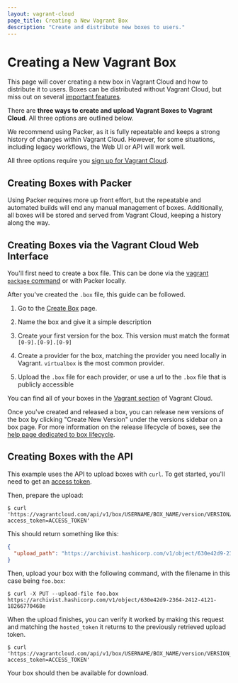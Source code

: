 ```yaml
---
layout: vagrant-cloud
page_title: Creating a New Vagrant Box
description: "Create and distribute new boxes to users."
---
```


# Creating a New Vagrant Box

This page will cover creating a new box in Vagrant Cloud and how to distribute
it to users. Boxes can be distributed without Vagrant Cloud, but
miss out on several [important features](/vagrant/vagrant-cloud/boxes).

There are **three ways to create and upload Vagrant Boxes to Vagrant Cloud**. All
three options are outlined below.

We recommend using Packer, as it is fully repeatable and keeps a strong
history of changes within Vagrant Cloud. However, for some situations, including
legacy workflows, the Web UI or API will work well.

All three options require you [sign up for Vagrant Cloud](https://vagrantcloud.com/account/new).

## Creating Boxes with Packer

Using Packer requires more up front effort, but the repeatable and
automated builds will end any manual management of boxes. Additionally,
all boxes will be stored and served from Vagrant Cloud, keeping a history along
the way.

## Creating Boxes via the Vagrant Cloud Web Interface

You'll first need to create a box file. This can be done via
the [vagrant `package` command](http://docs.vagrantup.com/v2/boxes/base)
or with Packer locally.

After you've created the `.box` file, this guide can be followed.

1. Go to the [Create Box](https://vagrantcloud.com/boxes/new) page.

1. Name the box and give it a simple description

1. Create your first version for the box. This version
   must match the format `[0-9].[0-9].[0-9]`

1. Create a provider for the box, matching the provider you need
   locally in Vagrant. `virtualbox` is the most common provider.

1. Upload the `.box` file for each provider, or use a url to the `.box`
   file that is publicly accessible

You can find all of your boxes in the [Vagrant section](https://vagrantcloud.com/vagrant) of Vagrant Cloud.

Once you've created and released a box, you can release new versions of
the box by clicking "Create New Version" under the versions sidebar on
a box page. For more information on the release lifecycle of boxes, see
the [help page dedicated to box lifecycle](/vagrant/vagrant-cloud/boxes/lifecycle).

## Creating Boxes with the API

This example uses the API to upload boxes with `curl`. To get started, you'll
need to get an [access token](https://vagrantcloud.com/settings/security).

Then, prepare the upload:

```shell-session
$ curl 'https://vagrantcloud.com/api/v1/box/USERNAME/BOX_NAME/version/VERSION/provider/PROVIDER_NAME/upload?access_token=ACCESS_TOKEN'
```

This should return something like this:

```json
{
  "upload_path": "https://archivist.hashicorp.com/v1/object/630e42d9-2364-2412-4121-18266770468e"
}
```

Then, upload your box with the following command, with the filename in this case being `foo.box`:

```shell-session
$ curl -X PUT --upload-file foo.box https://archivist.hashicorp.com/v1/object/630e42d9-2364-2412-4121-18266770468e
```

When the upload finishes, you can verify it worked by making this request and matching the `hosted_token` it returns to the previously retrieved upload token.

```shell-session
$ curl 'https://vagrantcloud.com/api/v1/box/USERNAME/BOX_NAME/version/VERSION_NUMBER/provider/PROVIDER_NAME?access_token=ACCESS_TOKEN'
```

Your box should then be available for download.
